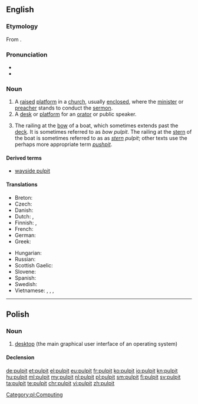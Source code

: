 ==English==

===Etymology===
From {{etyl|la|en}} {{term|pulpitum||platform|lang=la}}.

===Pronunciation===
* {{IPA|/ˈpʊlpɪt/|/ˈpʌlpɪt/}}
* {{audio|En-us-pulpit.ogg|Audio (US)}}

===Noun===
{{en-noun}}

# A [[raised]] [[platform]] in a [[church]], usually [[enclosed]], where the [[minister]] or [[preacher]] stands to conduct the [[sermon]].
# A [[desk]] or [[platform]] for an [[orator]] or public speaker.
# {{context|nautical|lang=en}} The railing at the [[bow]] of a boat, which sometimes extends past the [[deck]].  It is sometimes referred to as ''bow'' ''pulpit''.  The railing at the [[stern]] of the boat is sometimes referred to as as ''[[stern]]'' ''pulpit''; other texts use the perhaps more appropriate term ''[[pushpit]]''.

====Derived terms====
* [[wayside pulpit]]

====Translations====
{{trans-top|raised platform in church}}
* Breton: {{t+|br|kador-brezeg|f}}
* Czech: {{t|cs|kazatelna|f}}
* Danish: {{t|da|prædikestol|c}}
* Dutch: {{t+|nl|kansel|m}}, {{t+|nl|preekstoel|m}}
* Finnish: {{t+|fi|saarnastuoli}}, {{t+|fi|saarnatuoli}}
* French: {{t+|fr|chaire|f}}
* German: {{t+|de|Kanzel|f}}
* Greek: {{t+|el|άμβωνας|m|tr=ámvonas}}
{{trans-mid}}
* Hungarian: {{t+|hu|szószék}}
* Russian: {{t+|ru|кафедра|f|tr=káfedra}}
* Scottish Gaelic: {{t|gd|cùbaid|f}}
* Slovene: {{t+|sl|prižnica|f}}
* Spanish: {{t+|es|púlpito|m}}
* Swedish: {{t+|sv|predikstol|f}}
* Vietnamese: {{t+|vi|tòa giảng}}, {{t+|vi|toà giảng}}, {{t|vi|giảng đài}}, {{t|vi|bục giảng}}
{{trans-bottom}}

{{trans-top|''(obsolete, nautical)'' the railing at the bow of a boat}}
{{trans-mid}}
{{trans-bottom}}

----

==Polish==
{{wikipedia|lang=pl}}

===Noun===
{{pl-noun|m}}

# [[desktop]] (the main graphical user interface of an operating system)

====Declension====
{{pl-decl-noun
|pulpit|pulpity
|pulpitu|pulpitów
|pulpitowi|pulpitom
|pulpit|pulpity
|pulpitem|pulpitami
|pulpicie|pulpitach
|pulpicie|pulpity
}}

[[Category:pl:Computing]]

[[de:pulpit]]
[[et:pulpit]]
[[el:pulpit]]
[[eu:pulpit]]
[[fr:pulpit]]
[[ko:pulpit]]
[[io:pulpit]]
[[kn:pulpit]]
[[hu:pulpit]]
[[ml:pulpit]]
[[my:pulpit]]
[[nl:pulpit]]
[[pl:pulpit]]
[[sm:pulpit]]
[[fi:pulpit]]
[[sv:pulpit]]
[[ta:pulpit]]
[[te:pulpit]]
[[chr:pulpit]]
[[vi:pulpit]]
[[zh:pulpit]]